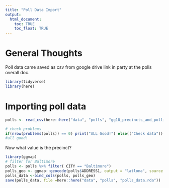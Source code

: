 ```yaml
---
title: "Poll Data Import"
output: 
  html_document:
    toc: TRUE
    toc_float: TRUE
---
```


<style>
#TOC {
  background: url("https://images.squarespace-cdn.com/content/v1/5a397a42b1ffb615a2f64268/1580157288562-QZVW5Z3CYNZY4E1460JU/Hi+Res.png");
  background-size: contain;
  padding-top: 240px !important;
  background-repeat: no-repeat;
}
</style>

# General Thoughts

Poll data came saved as csv from google drive link in party at the polls overall doc.

```r
library(tidyverse)
library(here)
```

# Importing poll data


```r
polls <- read_csv(here::here("data", "polls", "gg18_precincts_and_polling_places.csv"))

# check problems
if(nrow(problems(polls)) == 0) print("ALL Good!") else(("Check data"))
#all good!
```

Now what value is the precinct?
```r
library(ggmap)
# filter for Baltimore
polls <- polls %>% filter( CITY == "Baltimore")
polls_geo <- ggmap::geocode(polls$ADDRESS1, output = "latlona", source = "google")
polls_data <-bind_cols(polls, polls_geo)
save(polls_data, file =here::here("data", "polls", "polls_data.rda"))
```

